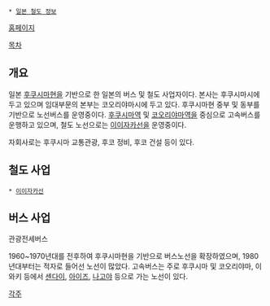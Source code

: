 {{{+1 福島交通 / Fukushima Transportation }}}
 * [[일본 철도 정보]]

[http://www.fukushima-koutu.co.jp/ 홈페이지]

[[목차]]
== 개요 ==
일본 [[후쿠시마]]현을 기반으로 한 일본의 버스 및 철도 사업자이다. 본사는 후쿠시마시에 두고 있으며 임대부문의 본부는 코오리야마시에 두고 있다. 후쿠시마현 중부 및 동부를 기반으로 노선버스를 운영중이다. [[후쿠시마역(후쿠시마현)|후쿠시마역]] 및 [[코오리야마역(후쿠시마현)|코오리야마역]]을 중심으로 고속버스를 운행하고 있으며, 철도 노선으로는 [[이이자카선]]을 운영중이다.

자회사로는 후쿠시마 교통관광, 후코 정비, 후코 건설 등이 있다.

== 철도 사업 ==
 * [[이이자카선]]

== 버스 사업 ==

관광전세버스

1960~1970년대를 전후하여 후쿠시마현을 기반으로 버스노선을 확장하였으며, 1980년대부터는 적자로 들어선 노선이 많았다. 고속버스는 주로 후쿠시마 및 코오리야마, 이와키 등에서 [[센다이]], [[아이즈]], [[나고야]] 등으로 가는 노선이 있다.

[[각주]]
